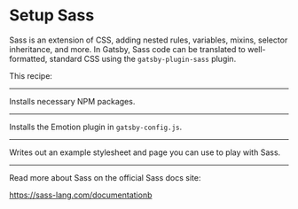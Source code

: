 # Setup Sass

Sass is an extension of CSS, adding nested rules, variables, mixins, selector inheritance, and more. In Gatsby, Sass code can be translated to well-formatted, standard CSS using the `gatsby-plugin-sass` plugin.

This recipe:

---

Installs necessary NPM packages.

<NPMPackage name="node-sass" />
<NPMPackage name="gatsby-plugin-sass" />

---

Installs the Emotion plugin in `gatsby-config.js`.

<GatsbyPlugin name="gatsby-plugin-sass" />

---

Writes out an example stylesheet and page you can use to play
with Sass.

<File
  path="src/styles.scss"
  content="https://gist.githubusercontent.com/marcysutton/19f2efe390e9485968c8fef37795d8ea/raw/2de533ef017bb42b16825670b923a0cd912cc808/styles.scss"
/>

<File
  content="https://gist.githubusercontent.com/marcysutton/19f2efe390e9485968c8fef37795d8ea/raw/2de533ef017bb42b16825670b923a0cd912cc808/example-page.js"
  path="src/pages/example-page.js"
/>

---

Read more about Sass on the official Sass docs site:

https://sass-lang.com/documentationb
